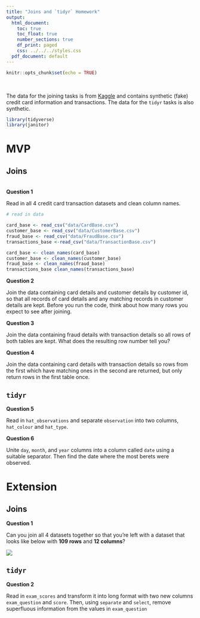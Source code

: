 ```yaml
---
title: "Joins and `tidyr` Homework"
output:
  html_document:
    toc: true
    toc_float: true
    number_sections: true
    df_print: paged
    css: ../../../styles.css
  pdf_document: default
---
```


```r
knitr::opts_chunk$set(echo = TRUE)
```

<br>

The data for the joining tasks is from [Kaggle](https://www.kaggle.com/ananta/credit-card-data) and contains synthetic (fake) credit card information and transactions. The data for the `tidyr` tasks is also synthetic.

```r
library(tidyverse)
library(janitor)
```


# MVP

## Joins

<br>
**Question 1**

Read in all 4 credit card transaction datasets and clean column names.

```r
# read in data

card_base <- read_csv("data/CardBase.csv")
customer_base <- read_csv("data/CustomerBase.csv")
fraud_base <- read_csv("data/FraudBase.csv")
transactions_base <-read_csv("data/TransactionBase.csv")

card_base <- clean_names(card_base)
customer_base <- clean_names(customer_base)
fraud_base <- clean_names(fraud_base)
transactions_base clean_names(transactions_base)


```


**Question 2**

Join the data containing card details and customer details by customer id, so that all records of card details and any matching records in customer details are kept. Before you run the code, think about how many rows you expect to see after joining.

**Question 3**

Join the data containing fraud details with transaction details so all rows of both tables are kept. What does the resulting row number tell you?

**Question 4**

Join the data containing card details with transaction details so rows from the first which have matching ones in the second are returned, but only return rows in the first table once.

## `tidyr`

**Question 5**

Read in `hat_observations` and separate `observation` into two columns, `hat_colour` and `hat_type`.


**Question 6**

Unite `day`, `month`, and `year` columns into a column called `date` using a suitable separator. Then find the date where the most berets were observed.



# Extension

## Joins

**Question 1**

Can you join all 4 datasets together so that you're left with a dataset that looks like below with **109 rows** and **12 columns**?

![](images/all_joined.png)

## `tidyr`

**Question 2**

Read in `exam_scores` and transform it into long format with two new columns `exam_question` and `score`. Then, using `separate` and `select`, remove superfluous information from the values in `exam_question`